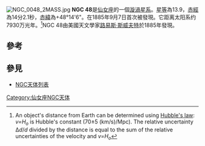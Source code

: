 [[File:NGC_0048_2MASS.jpg|thumb]]
'''NGC 48'''是[[仙女座|仙女座]]的一個[[漩渦星系|漩渦星系]]。[[星等|星等]]為13.9，[[赤經|赤經]]為14分2.1秒，[[赤緯|赤緯]]為+48°14'6"。在1885年9月7日首次被發現。它距离太阳系约7930万光年。<ref name=distance>An object's distance from Earth can be determined using [[Hubble's_law|Hubble's law]]: ''v=H<sub>o</sub>'' is Hubble's constant (70±5 (km/s)/Mpc). The relative uncertainty Δ''d''/''d'' divided by the distance is equal to the sum of the relative uncertainties of the velocity and ''v=H<sub>o</sub>''</ref>NGC 48由美國天文學家[[路易斯·斯威夫特|路易斯·斯威夫特]]於1885年發現。
==參考==
{{reflist}}
== 參見 ==
*[[NGC天体列表|NGC天体列表]]

{{Catalogs|NGC=48}}

[[Category:仙女座NGC天体|Category:仙女座NGC天体]]